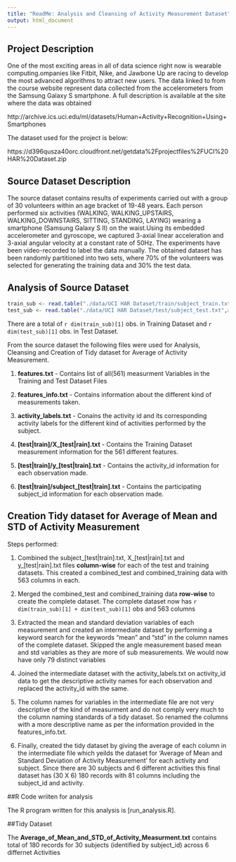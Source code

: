 ```yaml
---
title: "ReadMe: Analysis and Cleansing of Activity Measurement Dataset"
output: html_document
---
```


## Project Description
One of the most exciting areas in all of data science right now is wearable computing.ompanies like Fitbit, Nike, and Jawbone Up are racing to develop the most advanced algorithms to attract new users. The data linked to from the course website represent data collected from the accelerometers from the Samsung Galaxy S smartphone. A full description is available at the site where the data was obtained

http://archive.ics.uci.edu/ml/datasets/Human+Activity+Recognition+Using+Smartphones

The dataset used for the project is below:

https://d396qusza40orc.cloudfront.net/getdata%2Fprojectfiles%2FUCI%20HAR%20Dataset.zip

## Source Dataset Description
The source dataset contains results of experiments carried out with a group of 30 volunteers within an age bracket of 19-48 years. Each person performed six activities (WALKING, WALKING_UPSTAIRS, WALKING_DOWNSTAIRS, SITTING, STANDING, LAYING) wearing a smartphone (Samsung Galaxy S II) on the waist.Using its embedded accelerometer and gyroscope, we captured 3-axial linear acceleration and 3-axial angular velocity at a constant rate of 50Hz. The experiments have been video-recorded to label the data manually. The obtained dataset has been randomly partitioned into two sets, where 70% of the volunteers was selected for generating the training data and 30% the test data.

## Analysis of Source Dataset

```r
train_sub <- read.table("./data/UCI HAR Dataset/train/subject_train.txt",as.is = TRUE)
test_sub <- read.table("./data/UCI HAR Dataset/test/subject_test.txt",as.is = TRUE)
```
There are a total of `r dim(train_sub)[1]` obs. in Training Dataset and `r dim(test_sub)[1]` obs. in Test Dataset.

From the source dataset the following files were used for Analysis, Cleansing and Creation of Tidy dataset for Average of Activity Measurement.

1. **features.txt** - Contains list of all(561) measurment Variables in the Training and Test Dataset Files

2. **features_info.txt** - Contains information about the different kind of measurements taken.

3. **activity_labels.txt** - Conains the activity id and its corresponding activity labels for the different kind of activities performed by the subject.

4. **[test|train]/X_[test|rain].txt** - Contains the Training Dataset measurement information for the 561 different features.

5. **[test|train]/y_[test|train].txt** - Contains the activity_id information for each observation made.

6. **[test|train]/subject_[test|train].txt** - Contains the participating subject_id information for each observation made.


## Creation Tidy dataset for Average of Mean and STD of Activity Measurement

Steps performed:

1. Combined the subject_[test|train].txt, X_[test|rain].txt and y_[test|rain].txt files **column-wise** for each of the test and training datasets. This created a combined_test and combined_training data with 563 columns in each.

2. Merged the combined_test and combined_training data **row-wise** to create the complete dataset. The complete dataset now has `r dim(train_sub)[1] + dim(test_sub)[1]` obs and 563 columns

3. Extracted the mean and standard deviation variables of each measurement and created an intermediate dataset by performing a keyword search for the keywords "mean" and "std" in the column names of the complete dataset. Skipped the angle measurement based mean and std variables as they are more of sub measurements. We would now have only 79 distinct variables

4. Joined the intermediate dataset with the activity_labels.txt on activity_id data to get the descriptive activity names for each observation and replaced the activity_id with the same. 

5. The column names for variables in the intermediate file are not very descriptive of the kind of measurment and do not comply very much to the column naming standards of a tidy dataset. So renamed the columns with a more descriptive name as per the information provided in the features_info.txt.

6. Finally, created the tidy dataset by giving the average of each column in the intermediate file which yeilds the dataset for 'Average of Mean and Standard Deviation of Activity Measurement' for each activity and subject. Since there are 30 subjects and 6 different activities this final dataset has (30 X 6) 180 records with 81 columns including the subject_id and activity.

##R Code wriiten for analysis

The R program written for this analysis is [run_analysis.R].

##Tidy Dataset

The **Average_of_Mean_and_STD_of_Activity_Measurment.txt** contains total of 180 records for 30 subjects (identified by subject_id) across 6 differnet Activities


